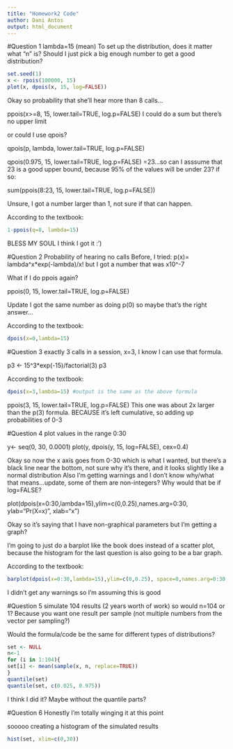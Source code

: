 ```yaml
---
title: "Homework2 Code"
author: Dani Antos
output: html_document
---
```


#Question 1
lambda=15 (mean)
To set up the distribution, does it matter what "n" is? Should I just pick a big enough number to get a good distribution?

```r
set.seed(1)
x <- rpois(100000, 15)
plot(x, dpois(x, 15, log=FALSE))
```


Okay so probability that she'll hear more than 8 calls...

ppois(x>=8, 15, lower.tail=TRUE, log.p=FALSE)
I could do a sum but there's no upper limit

or could I use qpois?

qpois(p, lambda, lower.tail=TRUE, log.p=FALSE)

qpois(0.975, 15, lower.tail=TRUE, log.p=FALSE)
=23...so can I asssume that 23 is a good upper bound, because 95% of the values will be under 23? if so:

sum(ppois(8:23, 15, lower.tail=TRUE, log.p=FALSE))

Unsure, I got a number larger than 1, not sure if that can happen.

According to the textbook:
```r
1-ppois(q=8, lambda=15)
```


BLESS MY SOUL I think I got it :')

#Question 2
Probability of hearing no calls
Before, I tried: p(x)= lambda^x*exp(-lambda)/x! but I got a number that was x10^-7

What if I do ppois again?

ppois(0, 15, lower.tail=TRUE, log.p=FALSE)

Update I got the same number as doing p(0) so maybe that's the right answer...

According to  the textbook:
```r
dpois(x=0,lambda=15)
```



#Question 3
exactly 3 calls in a session, x=3, I know I can use that formula.

p3 <- 15^3*exp(-15)/factorial(3)
p3

According to the textbook:
```r
dpois(x=3,lambda=15) #output is the same as the above formula
```


ppois(3, 15, lower.tail=TRUE, log.p=FALSE)
This one was about 2x larger than the p(3) formula. BECAUSE it's left cumulative, so adding up probabilities of 0-3

#Question 4
plot values in the range 0:30

y<- seq(0, 30, 0.0001)
plot(y, dpois(y, 15, log=FALSE), cex=0.4)

Okay so now the x axis goes from 0-30 which is what I wanted, but there's a black line near the bottom, not sure why it's there, and it looks slightly like a normal distribution
Also I'm getting warnings and I don't know why/what that means...update, some of them are non-integers? Why would that be if log=FALSE?

plot(dpois(x=0:30,lambda=15),ylim=c(0,0.25),names.arg=0:30, ylab="Pr(X=x)", xlab="x")

Okay so it's saying that I have non-graphical parameters but I'm getting a graph?

I'm going to just do a barplot like the book does instead of a scatter plot, because the histogram for the last question is also going to be a bar graph.

According to the textbook:
```r
barplot(dpois(x=0:30,lambda=15),ylim=c(0,0.25), space=0,names.arg=0:30, ylab="Pr(X=x)", xlab="x")
```

I didn't get any warnings so I'm assuming this is good

#Question 5
simulate 104 results (2 years worth of work)
so would n=104 or 1? Because you want one result per sample (not multiple numbers from the vector per sampling?)

Would the formula/code be the same for different types of distributions?
```r
set <- NULL
n<-1
for (i in 1:104){
set[i] <- mean(sample(x, n, replace=TRUE))
}
quantile(set)
quantile(set, c(0.025, 0.975))
```

I think I did it? Maybe without the quantile parts?

#Question 6
Honestly I'm totally winging it at this point

sooooo creating a histogram of the simulated results
```r
hist(set, xlim=c(0,30))
```
